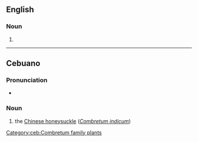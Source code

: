 ==English==

===Noun===
{{en-noun}}

# {{alternative spelling of|piñon|lang=en}}

----

==Cebuano==

===Pronunciation===
* {{hyphenation|pin|yon|lang=ceb}}

===Noun===
{{head|ceb|noun}}

# the [[Chinese honeysuckle]] (''[[Combretum indicum]]'')

[[Category:ceb:Combretum family plants]]